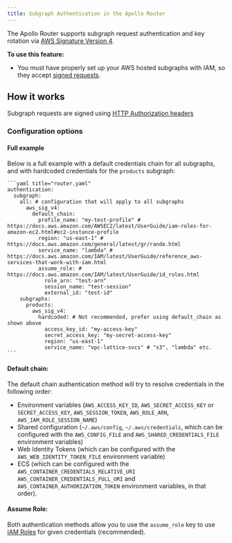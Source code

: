 ```yaml
---
title: Subgraph Authentication in the Apollo Router
---
```


The Apollo Router supports subgraph request authentication and key rotation via [AWS Signature Version 4](https://docs.aws.amazon.com/AmazonS3/latest/API/sig-v4-authenticating-requests.html).

**To use this feature:**

- You must have properly set up your AWS hosted subgraphs with IAM, so they accept [signed requests](https://docs.aws.amazon.com/IAM/latest/UserGuide/reference_aws-signing.html).

## How it works

Subgraph requests are signed using [HTTP Authorization headers](https://docs.aws.amazon.com/AmazonS3/latest/API/sigv4-auth-using-authorization-header.html)

### Configuration options


#### Full example

Below is a full example with a default credentials chain for all subgraphs, and with hardcoded credentials for the `products` subgraph:

    ```yaml title="router.yaml"
    authentication:
      subgraph:
        all: # configuration that will apply to all subgraphs
          aws_sig_v4:
            default_chain:
              profile_name: "my-test-profile" # https://docs.aws.amazon.com/AWSEC2/latest/UserGuide/iam-roles-for-amazon-ec2.html#ec2-instance-profile
              region: "us-east-1" # https://docs.aws.amazon.com/general/latest/gr/rande.html
              service_name: "lambda" # https://docs.aws.amazon.com/IAM/latest/UserGuide/reference_aws-services-that-work-with-iam.html
              assume_role: # https://docs.aws.amazon.com/IAM/latest/UserGuide/id_roles.html
                role_arn: "test-arn"
                session_name: "test-session"
                external_id: "test-id"
        subgraphs:
          products:
            aws_sig_v4:
              hardcoded: # Not recommended, prefer using default_chain as shown above
                access_key_id: "my-access-key"
                secret_access_key: "my-secret-access-key"
                region: "us-east-1"
                service_name: "vpc-lattice-svcs" # "s3", "lambda" etc.
    ```


#### Default chain:

The default chain authentication method will try to resolve credentials in the following order:
  - Environment variables (`AWS_ACCESS_KEY_ID`, `AWS_SECRET_ACCESS_KEY` or `SECRET_ACCESS_KEY`, `AWS_SESSION_TOKEN`, `AWS_ROLE_ARN`, `AWS_IAM_ROLE_SESSION_NAME`)
  - Shared configuration (`~/.aws/config`, `~/.aws/credentials`, which can be configured with the `AWS_CONFIG_FILE` and `AWS_SHARED_CREDENTIALS_FILE` environment variables)
  - Web Identity Tokens (which can be configured with the `AWS_WEB_IDENTITY_TOKEN_FILE` environment variable)
  - ECS (which can be configured with the `AWS_CONTAINER_CREDENTIALS_RELATIVE_URI` `AWS_CONTAINER_CREDENTIALS_FULL_URI` and `AWS_CONTAINER_AUTHORIZATION_TOKEN` environment variables, in that order).

#### Assume Role:

Both authentication methods allow you to use the `assume_role` key to use [IAM Roles](https://docs.aws.amazon.com/IAM/latest/UserGuide/id_roles.html) for given credentials (recommended).
